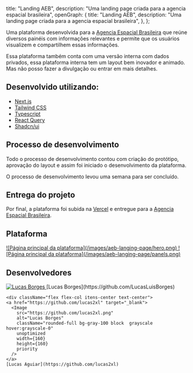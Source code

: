 
  title: "Landing AEB",
  description: "Uma landing page criada para a agencia espacial brasileira",
  openGraph: {
    title: "Landing AEB",
    description: "Uma landing page criada para a agencia espacial brasileira",
  },
};

Uma plataforma desenvolvida para a [Agencia Espacial Brasileira](https://www.aeb.org.br/) que reúne diversos painéis com informações relevantes e permite que os usuários visualizem e compartilhem essas informações.

Essa plataforma também conta com uma versão interna com dados privados, essa plataforma interna tem um layout bem inovador e animado. Mas não posso fazer a divulgação ou entrar em mais detalhes.

## Desenvolvido utilizando:

- [Next.js](https://nextjs.org/)
- [Tailwind CSS](https://tailwindcss.com/)
- [Typescript](https://www.typescriptlang.org/)
- [React Query](https://react-query.tanstack.com/)
- [Shadcn/ui](https://ui.shadcn.com/)

## Processo de desenvolvimento

Todo o processo de desenvolvimento contou com criação do protótipo, aprovação do layout e assim foi iniciado o desenvolvimento da plataforma.

O processo de desenvolvimento levou uma semana para ser concluído.

## Entrega do projeto

Por final, a plataforma foi subida na [Vercel](https://vercel.com/) e entregue para a [Agencia Espacial Brasileira](https://www.aeb.org.br/).

## Plataforma

<a href="https://lp-aeb.vercel.app/" target="_blank">
  ![Página principal da plataforma](/images/aeb-langing-page/hero.png)
</a>

<a href="https://lp-aeb.vercel.app/" target="_blank">
  ![Página principal da plataforma](/images/aeb-langing-page/panels.png)
</a>

## Desenvolvedores

<div className="flex itens-center gap-2">
  <div className="flex flex-col itens-center text-center">
    <a href="https://github.com/LucasLuisBorges" target="_blank">
      <Image
        src="https://github.com/LucasLuisBorges.png"
        alt="Lucas Borges"
        className="rounded-full bg-gray-100 block  grayscale hover:grayscale-0"
        unoptimized
        width={160}
        height={160}
        priority
      />
    </a>
    [Lucas Borges](https://github.com/LucasLuisBorges)
  </div>

    <div className="flex flex-col itens-center text-center">
    <a href="https://github.com/lucas2xl" target="_blank">
      <Image
        src="https://github.com/lucas2xl.png"
        alt="Lucas Borges"
        className="rounded-full bg-gray-100 block  grayscale hover:grayscale-0"
        unoptimized
        width={160}
        height={160}
        priority
      />
    </a>
    [Lucas Aguiar](https://github.com/lucas2xl)

  </div>
</div>
